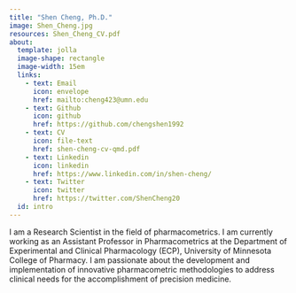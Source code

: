```yaml
---
title: "Shen Cheng, Ph.D."
image: Shen_Cheng.jpg
resources: Shen_Cheng_CV.pdf
about: 
  template: jolla
  image-shape: rectangle
  image-width: 15em
  links:
    - text: Email
      icon: envelope
      href: mailto:cheng423@umn.edu
    - text: Github
      icon: github
      href: https://github.com/chengshen1992
    - text: CV
      icon: file-text
      href: shen-cheng-cv-qmd.pdf
    - text: Linkedin
      icon: linkedin
      href: https://www.linkedin.com/in/shen-cheng/
    - text: Twitter
      icon: twitter
      href: https://twitter.com/ShenCheng20
  id: intro
---
```


:::{#intro}
I am a Research Scientist in the field of pharmacometrics. I am currently working as an Assistant Professor in Pharmacometrics at the Department of Experimental and Clinical Pharmacology (ECP), University of Minnesota College of Pharmacy. I am passionate about the development and implementation of innovative pharmacometric methodologies to address clinical needs for the accomplishment of precision medicine. 
:::
